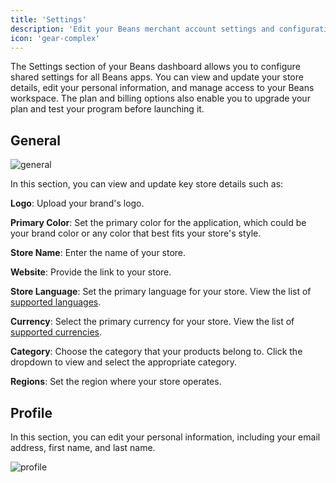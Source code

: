 ```yaml
---
title: 'Settings'
description: 'Edit your Beans merchant account settings and configuration.'
icon: 'gear-complex'
---
```


The Settings section of your Beans dashboard allows you to configure shared settings for all Beans apps.
You can view and update your store details, edit your personal information, and manage access to your Beans workspace.
The plan and billing options also enable you to upgrade your plan and test your program before launching it.

## General

<Frame>
  <img src="/assets/images/admin/admin-settings/general.webp" alt="general" style={{ borderRadius: '0.5rem' }} />
</Frame>

In this section, you can view and update key store details such as:

**Logo**: Upload your brand's logo.

**Primary Color**: Set the primary color for the application, which could be your brand color
or any color that best fits your store's style.

**Store Name**: Enter the name of your store.

**Website**: Provide the link to your store.

**Store Language**: Set the primary language for your store. View the list of [supported languages](https://www.trybeans.com/i18n).

**Currency**: Select the primary currency for your store. View the list of [supported currencies](https://www.trybeans.com/i18n).

**Category**: Choose the category that your products belong to. Click the dropdown to view and select the appropriate category.

**Regions**: Set the region where your store operates.

## Profile

In this section, you can edit your personal information, including your email address, first
name, and last name.

<Frame>
  <img src="/assets/images/admin/admin-settings/profile.webp" alt="profile" style={{ borderRadius: '0.5rem' }} />
</Frame>
